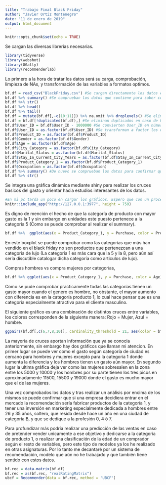 ```yaml
---
title: "Trabajo Final Black Friday"
author: "Javier Ortiz Montenegro"
date: "11 de enero de 2019"
output: html_document
---
```


```r
knitr::opts_chunk$set(echo = TRUE)
```

Se cargan las diversas librerías necesarias.

```r
library(tidyverse)
library(webshot)
library(GGally)
library(recommenderlab)
```

Lo primero a la hora de tratar los datos será su carga, comprobación, limpieza de NAs, y transformación de las variables a formatos optimos.

```r
bf.df = read_csv("BlackFriday.csv") #Se cargan directamente los datos en una tibble
bf.df %>% summary() #Se comprueban los datos que contiene para saber como tratarlos
bf.df %>% str()
bf.df %>% head() 
bf.df %>% tail()
bf.df = mutate(bf.df[,-c(10:11)]) %>% na.omit %>% droplevels() #Se eliminan NAs (Especialmente concentrados en las columnas Product_Category 2 y 3)
bf.df = bf.df[!duplicated(bf.df),] #Se eliminan duplicados en caso de haberlos
bf.df$User_ID = bf.df$User_ID - 1000000 #Se convierten User_ID en números del 1 al 6040
bf.df$User_ID = as.factor(bf.df$User_ID) #Se transforman a factor los datos que se considera oportuno
bf.df$Product_ID = as.factor(bf.df$Product_ID) 
bf.df$Gender = as.factor(bf.df$Gender)
bf.df$Age = as.factor(bf.df$Age)
bf.df$City_Category = as.factor(bf.df$City_Category)
bf.df$Marital_Status = as.factor(bf.df$Marital_Status)
bf.df$Stay_In_Current_City_Years = as.factor(bf.df$Stay_In_Current_City_Years)
bf.df$Product_Category_1 = as.factor(bf.df$Product_Category_1)
bf.df$Occupation = as.factor(bf.df$Occupation)
bf.df %>% summary() #De nuevo se comprueban los datos para confirmar que ya estén "limpios"
bf.df %>% str()
```

Se integra una gráfica dinámica mediante shiny para realizar los cruces basicos del gasto y orientar hacia estudios interesantes de los datos.

```r
#En mi pc tarda un poco en cargar los gráficos. Espero que con un procesador más potente sea más fluido.
knitr::include_app("http://127.0.0.1:3977", height = 750)
```

Es digno de mención el hecho de que la categoría de producto con mayor gasto es la 1 y sin embargo en unidades este puesto pertenece a la categoría 5 (Como se puede comprobar al realizar el summary).

```r
bf.df %>%  ggplot(aes(x = Product_Category_1, y = Purchase, color = Product_Category_1)) + geom_boxplot(show.legend = F) + xlab("Categoría de producto") + ylab("Gasto") + ggtitle("Gasto por categoría de producto") + theme(plot.title = element_text(hjust = 0.5))
```

En este boxplot se puede comprobar como las categorías que más han vendido en el black friday no son productos que pertenezcan a una categoría de lujo (La categoría 1 es más cara que la 5 y la 8, pero aún así sería discutible catalogar dicha categoría como articulos de lujo).


Compras hombres vs compra mujeres por categorías, 

```r
bf.df %>% ggplot(aes(x = Product_Category_1, y = Purchase, color = Age)) + geom_bar(show.legend = T, stat = "identity") + xlab("Categoría de producto") + ylab("Gasto") + ggtitle("Gasto por categoría de producto mujeres frente a hombres") + facet_wrap(~ Gender) + theme(plot.title = element_text(hjust = 0.5))
```

Como se pude comprobar practicamente todas las categorías tienen un gasto mayor cuando el genero es hombre, no obstante, el mayor aumento con diferencia es en la categoría producto 1, lo cual hace pensar que es una categoría especialmente atractiva para el cliente masculino.

El siguiente gráfico es una combinación de distintos cruces entre variables, los colores corresponden de la siguiente manera: Rojo = Mujer, Azul = hombre.

```r
ggpairs(bf.df[,c(6,7,8,10)], cardinality_threshold = 21, aes(color = bf.df$Gender, alpha = 0.5))
```

La mayoría de cruces aportan información que ya se conocia anteriormente, sin embargo hay dos gráficos que llaman mi atencion. 
En primer lugar se puede ver como el gasto según categoría de ciudad es cercano para hombres y mujeres excepto para la categoría 1 donde aumenta la diferencia y los hombres tienen un gasto aún mayor.
En segundo lugar la ultima gráfica deja ver como las mujeres sobresalen en la zona entre los 5000 y 10000 y los hombres por su parte tienen los tres picos en aproximadamente 11500, 15500 y 19000 donde el gasto es mucho mayor que el de las mujeres.

Una vez comprobados los datos y tras realizar un análisis por encima de los mismos se puede confirmar que si una empresa decidiera entrar en el mercado la recomendación sería fabricar productos de la categoría 1, y tener una inversión en marketing especialmente dedicada a hombres entre 26 y 35 años, soltero, que resida desde hace un año en una ciudad de categoría B, y que se dedique a la profesión 0, 4 ó 7.

Para profundizar más podría realizar una predicción de las ventas en caso de pretender vender unicamente a ese objetivo y dedicarse a la categoría de producto 1, o realizar una clasificación de la edad de un comprador según el resto de variables, pero este tipo de modelos ya los he realizado en otras asignaturas.
Por lo tanto me decantaré por un sistema de recomendación, modelo que aún no he trabajado y que también tiene sentido con estos datos.

```r
bf.rec = data.matrix(bf.df)
bf.rec = as(bf.rec, "realRatingMatrix")
ubcf = Recommender(data = bf.rec, method = "UBCF")
```

